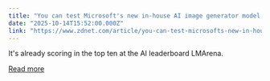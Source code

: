 ```yaml
---
title: "You can test Microsoft's new in-house AI image generator model now - here's how"
date: "2025-10-14T15:52:00.000Z"
link: "https://www.zdnet.com/article/you-can-test-microsofts-new-in-house-ai-image-generator-model-now-heres-how/"
---
```


It's already scoring in the top ten at the AI leaderboard LMArena.

[Read more](https://www.zdnet.com/article/you-can-test-microsofts-new-in-house-ai-image-generator-model-now-heres-how/)
